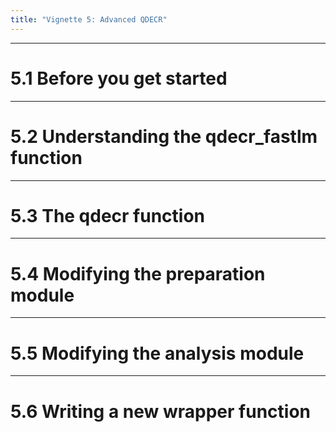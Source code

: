 ```yaml
---
title: "Vignette 5: Advanced QDECR"
---
```


---

# 5.1 Before you get started

---

# 5.2 Understanding the qdecr_fastlm function

---

# 5.3 The qdecr function

---

# 5.4 Modifying the preparation module

--- 

# 5.5 Modifying the analysis module

---

# 5.6 Writing a new wrapper function